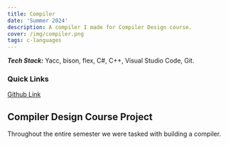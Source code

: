 ```yaml
---
title: Compiler
date: 'Summer 2024'
description: A compiler I made for Compiler Design course. 
cover: /img/compiler.png
tags: c-languages
---
```


***Tech Stack:*** Yacc, bison, flex, C#, C++, Visual Studio Code, Git.  
### Quick Links 

[Github Link](https://github.com/josieallen/compilers445 "github repo for the code")

## Compiler Design Course Project

Throughout the entire semester we were tasked with building a compiler. 
